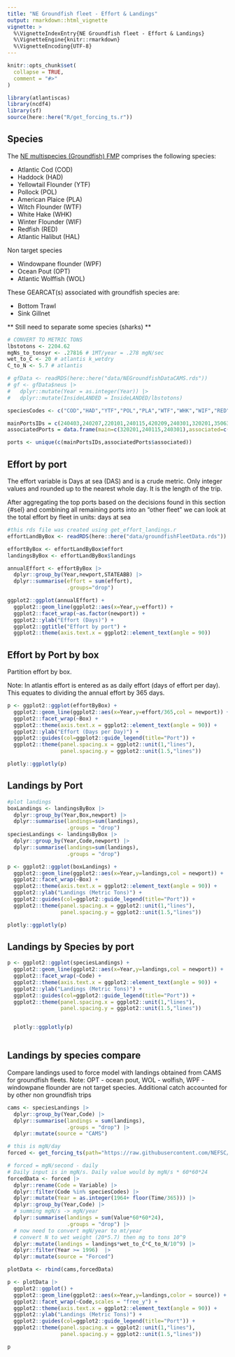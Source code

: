 ```yaml
---
title: "NE Groundfish fleet - Effort & Landings"
output: rmarkdown::html_vignette
vignette: >
  %\VignetteIndexEntry{NE Groundfish fleet - Effort & Landings}
  %\VignetteEngine{knitr::rmarkdown}
  %\VignetteEncoding{UTF-8}
---
```


```r
knitr::opts_chunk$set(
  collapse = TRUE,
  comment = "#>"
)

library(atlantiscas)
library(ncdf4)
library(sf)
source(here::here("R/get_forcing_ts.r"))
```

## Species

The [NE multispecies (Groundfish) FMP](https://www.nefmc.org/management-plans/northeast-multispecies) comprises the following species:

-   Atlantic Cod (COD)
-   Haddock (HAD)
-   Yellowtail Flounder (YTF)
-   Pollock (POL)
-   American Plaice (PLA)
-   Witch Flounder (WTF)
-   White Hake (WHK)
-   Winter Flounder (WIF)
-   Redfish (RED)
-   Atlantic Halibut (HAL)

Non target species

-   Windowpane flounder (WPF)
-   Ocean Pout (OPT)
-   Atlantic Wolffish (WOL)

These GEARCAT(s) associated with groundfish species are:

-   Bottom Trawl
-   Sink Gillnet

\*\* Still need to separate some species (sharks) \*\*

```r
# CONVERT TO METRIC TONS
lbstotons <- 2204.62
mgNs_to_tonsyr <- .27816 # 1MT/year = .278 mgN/sec
wet_to_C <- 20 # atlantis k_wetdry
C_to_N <- 5.7 # atlantis 

# gfData <- readRDS(here::here("data/NEGroundfishDataCAMS.rds"))
# gf <- gfData$neus |>
#   dplyr::mutate(Year = as.integer(Year)) |>
#   dplyr::mutate(InsideLANDED = InsideLANDED/lbstotons)

speciesCodes <- c("COD","HAD","YTF","POL","PLA","WTF","WHK","WIF","RED","HAL","WPF","OPT","WOL")

mainPortsIDs = c(240403,240207,220101,240115,420209,240301,320201,350635)
associatedPorts = data.frame(main=c(320201,240115,240301),associated=c(320901,240813,240601))

ports <- unique(c(mainPortsIDs,associatedPorts$associated))


```

## Effort by port

The effort variable is Days at sea (DAS) and is a crude metric. Only integer values and rounded up to the nearest whole day. It is the length of the trip.

After aggregating the top ports based on the decisions found in this section {#sel} and combining all remaining ports into an "other fleet" we can look at the total effort by fleet in units: days at sea

```r

#this rds file was created using get_effort_landings.r
effortLandByBox <- readRDS(here::here("data/groundfishFleetData.rds")) #get_effort_landings(gf,ports,associatedPorts,speciesCodes)

effortByBox <- effortLandByBox$effort
landingsByBox <- effortLandByBox$landings

annualEffort <- effortByBox |> 
  dplyr::group_by(Year,newport,STATEABB) |> 
  dplyr::summarise(effort = sum(effort),
                   .groups="drop")

ggplot2::ggplot(annualEffort) +
  ggplot2::geom_line(ggplot2::aes(x=Year,y=effort)) +
  ggplot2::facet_wrap(~as.factor(newport)) + 
  ggplot2::ylab("Effort (Days)") +
  ggplot2::ggtitle("Effort by port") +
  ggplot2::theme(axis.text.x = ggplot2::element_text(angle = 90)) 

```

## Effort by Port by box

Partition effort by box.

Note: In atlantis effort is entered as as daily effort (days of effort per day). This equates to dividing the annual effort by 365 days.


```r
p <- ggplot2::ggplot(effortByBox) +
  ggplot2::geom_line(ggplot2::aes(x=Year,y=effort/365,col = newport)) +
  ggplot2::facet_wrap(~Box) +
  ggplot2::theme(axis.text.x = ggplot2::element_text(angle = 90)) +
  ggplot2::ylab("Effort (Days per Day)") +
  ggplot2::guides(col=ggplot2::guide_legend(title="Port")) +
  ggplot2::theme(panel.spacing.x = ggplot2::unit(1,"lines"),
                 panel.spacing.y = ggplot2::unit(1.5,"lines"))

plotly::ggplotly(p)


```


## Landings by Port

```r
#plot landings
boxLandings <- landingsByBox |> 
  dplyr::group_by(Year,Box,newport) |> 
  dplyr::summarise(landings=sum(landings),
                   .groups = "drop")
speciesLandings <- landingsByBox |> 
  dplyr::group_by(Year,Code,newport) |> 
  dplyr::summarise(landings=sum(landings),
                   .groups = "drop")

p <- ggplot2::ggplot(boxLandings) +
  ggplot2::geom_line(ggplot2::aes(x=Year,y=landings,col = newport)) +
  ggplot2::facet_wrap(~Box) +
  ggplot2::theme(axis.text.x = ggplot2::element_text(angle = 90)) +
  ggplot2::ylab("Landings (Metric Tons)") +
  ggplot2::guides(col=ggplot2::guide_legend(title="Port")) +
  ggplot2::theme(panel.spacing.x = ggplot2::unit(1,"lines"),
                 panel.spacing.y = ggplot2::unit(1.5,"lines"))

plotly::ggplotly(p)

```


## Landings by Species by port

```r
p <- ggplot2::ggplot(speciesLandings) +
  ggplot2::geom_line(ggplot2::aes(x=Year,y=landings,col = newport)) +
  ggplot2::facet_wrap(~Code) +
  ggplot2::theme(axis.text.x = ggplot2::element_text(angle = 90)) +
  ggplot2::ylab("Landings (Metric Tons)") +
  ggplot2::guides(col=ggplot2::guide_legend(title="Port")) +
  ggplot2::theme(panel.spacing.x = ggplot2::unit(1,"lines"),
                 panel.spacing.y = ggplot2::unit(1.5,"lines"))


  plotly::ggplotly(p)
  
```

## Landings by species compare

Compare landings used to force model with landings obtained from CAMS for groundfish fleets.
Note: OPT - ocean pout, WOL - wolfish, WPF - windowpane flounder are not target species. Additional catch accounted for by other non groundfish trips

```r
cams <- speciesLandings |> 
  dplyr::group_by(Year,Code) |> 
  dplyr::summarise(landings = sum(landings),
                   .groups = "drop") |> 
  dplyr::mutate(source = "CAMS")

# this is mgN/day
forced <- get_forcing_ts(path="https://raw.githubusercontent.com/NEFSC/READ-EDAB-neusAtlantis/refs/heads/master/currentVersion/CatchFiles/total_catch.ts")

# forced = mgN/second - daily
# Daily input is in mgN/s. Daily value would by mgN/s * 60*60*24
forcedData <- forced |> 
  dplyr::rename(Code = Variable) |> 
  dplyr::filter(Code %in% speciesCodes) |> 
  dplyr::mutate(Year = as.integer(1964+ floor(Time/365))) |> 
  dplyr::group_by(Year,Code) |> 
  # summing mgN/s -> mgN/year
  dplyr::summarise(landings = sum(Value*60*60*24),
                   .groups = "drop") |> 
  # now need to convert mgN/year to mt/year
  # convert N to wet weight (20*5.7) then mg to tons 10^9
  dplyr::mutate(landings = landings*wet_to_C*C_to_N/10^9) |> 
  dplyr::filter(Year >= 1996)  |> 
  dplyr::mutate(source = "Forced")

plotData <- rbind(cams,forcedData) 

p <- plotData |> 
  ggplot2::ggplot() +
  ggplot2::geom_line(ggplot2::aes(x=Year,y=landings,color = source)) +
  ggplot2::facet_wrap(~Code,scales = "free_y") +
  ggplot2::theme(axis.text.x = ggplot2::element_text(angle = 90)) +
  ggplot2::ylab("Landings (Metric Tons)") +
  ggplot2::guides(col=ggplot2::guide_legend(title="Port")) +
  ggplot2::theme(panel.spacing.x = ggplot2::unit(1,"lines"),
                 panel.spacing.y = ggplot2::unit(1.5,"lines"))

p
```

